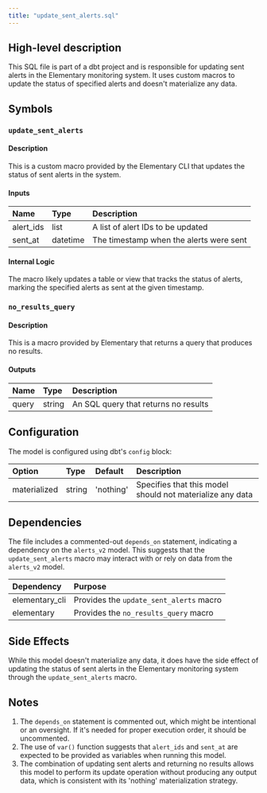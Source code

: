 ```yaml
---
title: "update_sent_alerts.sql"
---
```


## High-level description
This SQL file is part of a dbt project and is responsible for updating sent alerts in the Elementary monitoring system. It uses custom macros to update the status of specified alerts and doesn't materialize any data.

## Symbols

### `update_sent_alerts`
#### Description
This is a custom macro provided by the Elementary CLI that updates the status of sent alerts in the system.

#### Inputs
| Name | Type | Description |
|:-----|:-----|:------------|
| alert_ids | list | A list of alert IDs to be updated |
| sent_at | datetime | The timestamp when the alerts were sent |

#### Internal Logic
The macro likely updates a table or view that tracks the status of alerts, marking the specified alerts as sent at the given timestamp.

### `no_results_query`
#### Description
This is a macro provided by Elementary that returns a query that produces no results.

#### Outputs
| Name | Type | Description |
|:-----|:-----|:------------|
| query | string | An SQL query that returns no results |

## Configuration
The model is configured using dbt's `config` block:

| Option | Type | Default | Description |
|:-------|:-----|:--------|:------------|
| materialized | string | 'nothing' | Specifies that this model should not materialize any data |

## Dependencies
The file includes a commented-out `depends_on` statement, indicating a dependency on the `alerts_v2` model. This suggests that the `update_sent_alerts` macro may interact with or rely on data from the `alerts_v2` model.

| Dependency | Purpose |
|:-----------|:--------|
| elementary_cli | Provides the `update_sent_alerts` macro |
| elementary | Provides the `no_results_query` macro |

## Side Effects
While this model doesn't materialize any data, it does have the side effect of updating the status of sent alerts in the Elementary monitoring system through the `update_sent_alerts` macro.

## Notes
1. The `depends_on` statement is commented out, which might be intentional or an oversight. If it's needed for proper execution order, it should be uncommented.
2. The use of `var()` function suggests that `alert_ids` and `sent_at` are expected to be provided as variables when running this model.
3. The combination of updating sent alerts and returning no results allows this model to perform its update operation without producing any output data, which is consistent with its 'nothing' materialization strategy.